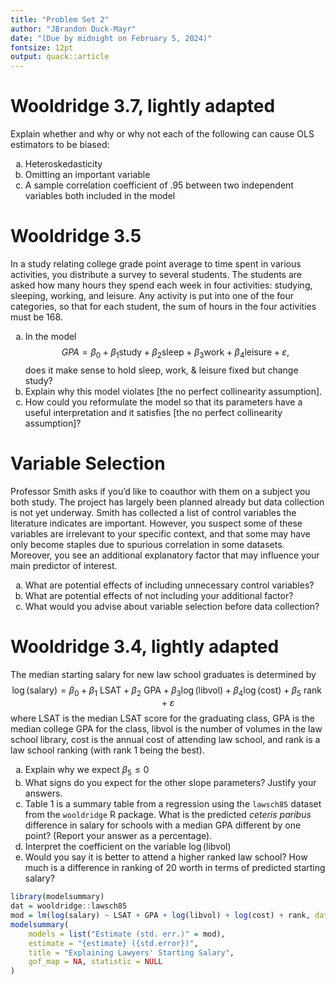 ```yaml
---
title: "Problem Set 2"
author: "JBrandon Duck-Mayr"
date: "(Due by midnight on February 5, 2024)"
fontsize: 12pt
output: quack::article
---
```


# Wooldridge 3.7, lightly adapted

Explain whether and why or why not each of the following can cause OLS estimators to be biased:

a. Heteroskedasticity
b. Omitting an important variable
c. A sample correlation coefficient of .95 between two independent variables both included in the model

# Wooldridge 3.5

In a study relating college grade point average to time spent in various activities, you distribute a survey to several students.
The students are asked how many hours they spend each week in four activities: studying, sleeping, working, and leisure.
Any activity is put into one of the four categories, so that for each student, the sum of hours in the four activities must be 168.

a. In the model $$ GPA = \beta_0 + \beta_1 \text{study} + \beta_2 \text{sleep} + \beta_3 \text{work} + \beta_4 \text{leisure} + \varepsilon, $$ does it make sense to hold sleep, work, & leisure fixed but change study?
b. Explain why this model violates [the no perfect collinearity assumption].
c. How could you reformulate the model so that its parameters have a useful interpretation and it
satisfies [the no perfect collinearity assumption]?

# Variable Selection

Professor Smith asks if you'd like to coauthor with them on a subject you both study.
The project has largely been planned already but data collection is not yet underway.
Smith has collected a list of control variables the literature indicates are important.
However, you suspect some of these variables are irrelevant to your specific context,
and that some may have only become staples due to spurious correlation in some datasets.
Moreover, you see an additional explanatory factor that may influence your main predictor of interest.

a. What are potential effects of including unnecessary control variables?
b. What are potential effects of not including your additional factor?
c. What would you advise about variable selection before data collection?

# Wooldridge 3.4, lightly adapted

The median starting salary for new law school graduates is determined by
$$ \log\left(\text{salary}\right) = \beta_0 + \beta_1 \text{ LSAT} + \beta_2 \text{ GPA} + \beta_3 \log\left(\text{libvol}\right) + \beta_4 \log\left(\text{cost}\right) + \beta_5 \text{ rank} + \varepsilon $$
where LSAT is the median LSAT score for the graduating class,
GPA is the median college GPA for the class,
libvol is the number of volumes in the law school library,
cost is the annual cost of attending law school,
and rank is a law school ranking (with rank 1 being the best).

a. Explain why we expect $\beta_5 \leq 0$
b. What signs do you expect for the other slope parameters? Justify your answers.
c. Table 1 is a summary table from a regression using the `lawsch85` dataset from the `wooldridge` R package.
   What is the predicted *ceteris paribus* difference in salary for schools with a median GPA different by one point?
   (Report your answer as a percentage).
d. Interpret the coefficient on the variable $\log\left(\text{libvol}\right)$
e. Would you say it is better to attend a higher ranked law school?
   How much is a difference in ranking of 20 worth in terms of predicted starting salary?

\vspace*{\baselineskip}
\scriptsize

```r
library(modelsummary)
dat = wooldridge::lawsch85
mod = lm(log(salary) ~ LSAT + GPA + log(libvol) + log(cost) + rank, data = dat)
modelsummary(
    models = list("Estimate (std. err.)" = mod),
    estimate = "{estimate} ({std.error})",
    title = "Explaining Lawyers' Starting Salary",
    gof_map = NA, statistic = NULL
)
```
